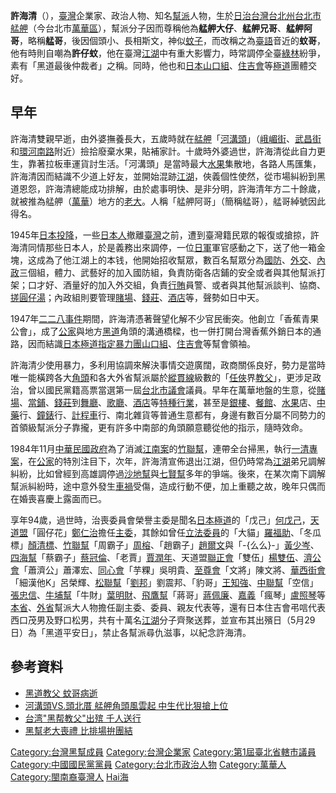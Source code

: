 
{{Infobox_Person
| name = 許海清
|image=
|box_width=
|occupation= 黑道、政治人物
| period = 20世纪 
|birth_name=
| other_names =艋哥、蚊哥
| Sex = 男
|birth_date= 1911年
|birth_place={{TWN-JPN}}[[台北廳|台北廳]][[大加蚋堡|大加蚋堡]][[艋舺|艋舺]]（今屬{{ROC}}[[台北市|台北市]][[萬華區|萬華區]]）
|death_date= 2005年4月6日
|death_place={{ROC}}[[臺北市|臺北市]][[中山區_(臺北市)|中山區]][[馬偕醫院|馬偕醫院]]
|resting_place={{ROC}}[[新北市|新北市]][[金山區_(台灣)|金山區]][[金寶山|金寶山]]墓園日光苑懷恩園的二樓塔區
| nationality ={{EOJ}}（1911年-1945年）<br>{{ROC}}（1945年-2005年）
| residence = 
| party = {{KMT}}
| religion = 
| spouse = 
| relatives =
| educate = 
| past = 河溝頭拾荒者<br>拉板車夫<br>流氓<br>艋舺角頭老大<br>香蕉青果公會會長<br>第一屆[[台北市議會|台北市議會]]議員<br>特種行業企業家
| work =
| award =
}}

'''許海清'''（{{bd|1911年||2005年|4月6日|catIdx=Xu許}}），[[臺灣|臺灣]]企業家、政治人物、知名[[幫派|幫派]]人物，生於[[日治台灣|日治台灣]][[台北州|台北州]][[台北市|台北市]][[艋舺|艋舺]]（今台北市[[萬華區|萬華區]]），幫派分子因而尊稱他為'''艋舺大仔'''、'''艋舺兄哥'''、'''艋舺阿哥'''，略稱'''艋哥'''，後因個頭小、長相斯文，神似[[蚊子|蚊子]]，而改稱之為[[臺語|臺語]]音近的'''蚊哥'''，他有時則自嘲為'''許仔蚊'''，他在臺灣[[江湖|江湖]]中有重大影響力，時常調停全臺[[綠林|綠林]]紛爭，素有「黑道最後仲裁者」之稱。同時，他也和[[日本|日本]][[山口組|山口組]]、[[住吉會|住吉會]]等[[極道|極道]]團體交好。

== 早年 ==
許海清雙親早逝，由外婆撫養長大，五歲時就在[[艋舺|艋舺]]「[[河溝頭|河溝頭]]」（[[峨嵋街|峨嵋街]]、[[武昌街|武昌街]]和[[環河南路|環河南路]]附近）撿拾廢棄水果，貼補家計。十歲時外婆過世，許海清從此自力更生，靠著拉板車運貨討生活。「河溝頭」是當時最大[[水果|水果]]集散地，各路人馬匯集，許海清因而結識不少道上好友，並開始混跡[[江湖|江湖]]，俠義個性使然，從市場糾紛到黑道恩怨，許海清總能成功排解，由於處事明快、是非分明，許海清年方二十餘歲，就被推為艋舺（[[萬華區|萬華]]）地方的[[老大|老大]]。人稱「艋舺阿哥」（簡稱艋哥），艋哥綽號因此得名。

1945年[[日本投降|日本投降]]，一些[[日本人|日本人]]撤離[[臺灣|臺灣]]之前，遭到臺灣籍民眾的報復或搶掠，許海清同情那些日本人，於是義務出來調停，一位[[日軍|日軍]]軍官感動之下，送了他一箱金塊，这成為了他江湖上的本钱，他開始招收幫眾，數百名幫眾分為[[國防|國防]]、[[外交|外交]]、[[內政|內政]]三個組，體力、武藝好的加入國防組，負責防衛各店鋪的安全或者與其他幫派打架；口才好、酒量好的加入外交組，負責[[行賄|行賄]]員警、或者與其他幫派談判、協商、[[搓圓仔湯|搓圓仔湯]]；內政組則要管理[[賭場|賭場]]、[[錢莊|錢莊]]、[[酒店|酒店]]等，聲勢如日中天。

1947年[[二二八事件|二二八事件]]期間，許海清憑著聲望化解不少官民衝突。他創立「香蕉青果公會」，成了[[公家|公家]]與地方[[黑道|黑道]]角頭的溝通橋樑，也一併打開台灣香蕉外銷日本的通路，因而結識[[日本極道|日本極道]][[指定暴力團|指定暴力團]][[山口組|山口組]]、[[住吉會|住吉會]]等幫會領袖。

許海清少使用暴力，多利用協調來解決事情交遊廣闊，政商關係良好，勢力是當時唯一能橫跨各大[[角頭|角頭]]和各大外省幫派屬於[[臺灣黑幫#縱貫線大哥、海線大哥|縱貫線]]級數的「[[任俠|任俠]]界[[教父|教父]]」，更涉足政治，曾以國民黨籍高票當選第一屆[[台北市議會|台北市議會]]議員。早年在萬華地盤的生意，從[[賭場|賭場]]、[[當鋪|當鋪]]、[[錢莊|錢莊]]到[[舞廳|舞廳]]、[[歌廳|歌廳]]、[[酒店|酒店]]等[[特種行業|特種行業]]，甚至是[[銀樓|銀樓]]、[[餐館|餐館]]、[[水果|水果]]店、[[中藥|中藥]]行、[[鐘錶|鐘錶]]行、[[計程車|計程車]]行、南北雜貨等普通生意都有，身邊有數百分屬不同勢力的首領級幫派分子靠攏，更有許多中南部的角頭願意聽從他的指示，隨時效命。

1984年11月[[中華民國政府|中華民國政府]]為了消滅[[江南案|江南案]]的[[竹聯幫|竹聯幫]]，連帶全台掃黑，執行[[一清專案|一清專案]]，在[[公家|公家]]的特別注目下，次年，許海清宣佈退出江湖，但仍時常為[[江湖|江湖]]弟兄調解糾紛，比如曾經到高雄調停過[[沙地幫|沙地幫]]與[[七賢幫|七賢幫]]多年的爭端。後來，在某次南下調解幫派糾紛時，途中意外發生[[車禍|車禍]]受傷，造成行動不便，加上重聽之故，晚年只偶而在婚喪喜慶上露面而已。

享年94歲，過世時，治喪委員會榮譽主委是聞名[[日本|日本]][[極道|極道]]的「戊己」[[何戊己|何戊己]]，[[天道盟|天道盟]]「圓仔花」[[鄭仁治|鄭仁治]]擔任[[主委|主委]]，其餘如曾任[[立法委員|立法委員]]的「大貓」[[羅福助|羅福助]]、「冬瓜標」[[顏清標|顏清標]]、[[竹聯幫|竹聯幫]]「周霸子」[[周榕|周榕]]、「趙霸子」[[趙爾文|趙爾文]]與「-{么么}-」[[黃少岑|黃少岑]]、[[四海幫|四海幫]]「蔡霸子」[[蔡冠倫|蔡冠倫]]、「老賈」[[賈潤年|賈潤年]]、天道盟[[聯正會|聯正會]]「雙伍」[[楊雙伍|楊雙伍]]、[[濟公會|濟公會]]「蕭濟公」蕭澤宏、[[同心會|同心會]]「芋粿」吳明貴、[[至尊會|至尊會]]「文將」陳文將、[[華西街會|華西街會]]「細漢他K」呂榮輝、[[松聯幫|松聯幫]]「[[劉邦|劉邦]]」劉震邦、「豹哥」[[王知強|王知強]]、[[中聯幫|中聯幫]]「空信」[[張忠信|張忠信]]、[[牛埔幫|牛埔幫]]「牛財」[[葉明財|葉明財]]、[[飛鷹幫|飛鷹幫]]「蔣哥」[[蔣佩廉|蔣佩廉]]、[[嘉義|嘉義]]「瘋琴」[[盧照琴|盧照琴]]等[[本省人|本省]]、[[外省人|外省]]幫派大人物擔任副主委、委員、親友代表等，還有日本住吉會弔唁代表西口茂男及野口松男，共有十萬名[[江湖|江湖]]分子齊聚送葬，並宣布其出殯日（5月29日）為「黑道平安日」，禁止各幫派尋仇滋事，以紀念許海清。

==參考資料==
*[http://news.ltn.com.tw/news/society/paper/10297 黑道教父 蚊哥病逝] {{Wayback|url=http://news.ltn.com.tw/news/society/paper/10297 |date=20210319033642 }}
*[http://magazine.chinatimes.com/ctweekly/20150814003279-300106 河溝頭VS.頭北厝 艋舺角頭風雲起 中生代比狠搶上位] {{Wayback|url=http://magazine.chinatimes.com/ctweekly/20150814003279-300106 |date=20180528213828 }}
*[http://news.bbc.co.uk/chinese/simp/hi/newsid_4590000/newsid_4591200/4591237.stm 台湾"黑帮教父"出殡 千人送行] {{Wayback|url=http://news.bbc.co.uk/chinese/simp/hi/newsid_4590000/newsid_4591200/4591237.stm |date=20171113010846 }}
*[http://news.ltn.com.tw/news/society/paper/965113 黑幫老大喪禮 比排場拚團結] {{Wayback|url=http://news.ltn.com.tw/news/society/paper/965113 |date=20200626081322 }}
{{reflist}}
{{DEFAULTSORT:Xu許}}
[[Category:台灣黑幫成員|Category:台灣黑幫成員]]
[[Category:台灣企業家|Category:台灣企業家]]
[[Category:第1屆臺北省轄市議員|Category:第1屆臺北省轄市議員]]
[[Category:中國國民黨黨員|Category:中國國民黨黨員]]
[[Category:台北市政治人物|Category:台北市政治人物]]
[[Category:萬華人|Category:萬華人]]
[[Category:閩南裔臺灣人|Category:閩南裔臺灣人]]
[[Category:許姓|Hai海]]